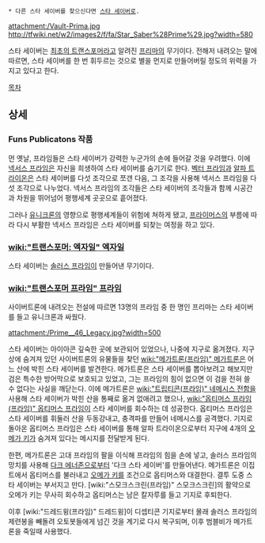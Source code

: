  * 다른 스타 세이버를 찾으신다면 [[스타 세이버]]로.

attachment:/Vault-Prima.jpg
http://tfwiki.net/w2/images2/f/fa/Star_Saber%28Prime%29.jpg?width=580

스타 세이버는 [[최초의 트랜스포머]]라고 알려진 [[프리마]]의 무기이다. 전해저 내려오는 말에 따르면, 스타 세이버를 한 번 휘두르는 것으로 별을 먼지로 만들어버릴 정도의 위력을 가지고 있다고 한다. 


[[목차]]

== 상세 ==
=== Funs Publicatons 작품 ===
먼 옛날, 프라임들은 스타 세이버가 강력한 누군가의 손에 들어갈 것을 우려했다. 이에 [[넥서스 프라임]]은 자신을 희생하여 스타 세이버를 숨기기로 한다. [[벡터 프라임]]과 [[알파 트라이온]]은 스타 세이버를 다섯 조각으로 쪼갠 다음, 그 조각을 사용해 넥서스 프라임을 다섯 조각으로 나누었다. 넥서스 프라임의 조각들은 스타 세이버의 조각들과 함께 시공간과 차원을 뛰어넘어 평행세계 곳곳으로 흩어졌다.

그러나 [[유니크론]]의 영향으로 평행세계들이 위험에 쳐하게 됐고, [[프라이머스]]의 부름에 따라 다시 부활한 넥서스 프라임은 스타 세이버를 되찾는 여정을 하고 있다.

=== [[wiki:"트랜스포머: 엑자일" 엑자일]] ===
스타 세이버는 [[솔러스 프라임]]이 만들어낸 무기이다. 


=== [[wiki:"트랜스포머 프라임" 프라임]] ===
사이버트론에 내려오는 전설에 따르면 13명의 프라임 중 한 명인 프리마는 스타 세이버를 들고 유니크론과 싸웠다.

attachment:/Prime__46_Legacy.jpg?width=500

스타 세이버는 아이아콘 깊숙한 곳에 보관되어 있었으나, 나중에 지구로 옮겨졌다. 지구상에 숨겨져 있던 사이버트론의 유물들을 찾던 [[wiki:"메가트론(프라임)" 메가트론]]은 어느 산에 박힌 스타 세이버를 발견한다. 메가트론은 스타 세이버를 뽑아보려고 해보지만 검은 특수한 방어막으로 보호되고 있었고, 그는 프라임의 힘이 없으면 이 검을 전혀 쓸 수 없다는 사실을 깨닫는다. 이에 메가트론은 [[wiki:"트립티콘(프라임)" 네메시스 전함]]을 사용해 스타 세이버가 박힌 산을 통째로 옮겨 없애려고 했으나, [[wiki:"옵티머스 프라임(프라임)" 옵티머스 프라임]]이 스타 세이버를 회수하는 데 성공한다. 옵티머스 프라임은 스타 세이버를 휘둘러 산을 두동강내고, 충격파를 만들어 네메시스를 공격했다. 기지로 돌아온 옵티머스 프라임은 스타 세이버를 통해 알파 트라이온으로부터 지구에 4개의 [[오메가 키]]가 숨겨져 있다는 메시지를 전달받게 된다.

한편, 메가트론은 고대 프라임의 팔을 이식해 프라임의 힘을 손에 넣고, 솔러스 프라임의 망치를 사용해 [[다크 에너존]]으로부터 '다크 스타 세이버'를 만들어낸다. 메가트론은 이집트에서 옵티머스를 불러내고 [[오메가 키]]를 조건으로 옵티머스와 대결한다. 결투 도중 스타 세이버는 부서지고 만다. [wiki:"스모크스크린(프라임)" 스모크스크린]의 활약으로 오메가 키는 무사히 회수하고 옵티머스는 남은 칼자루를 들고 기지로 후퇴한다.

이후 [wiki:"드레드윙(프라임)" 드레드윙]이 디셉티콘 기지로부터 몰래 솔러스 프라임의 제련봉을 빼돌려 오토봇들에게 넘긴 것을 계기로 다시 복구되며, 이후 범블비가 메가트론을 죽일때 사용했다.
